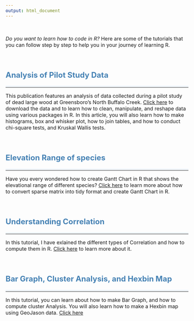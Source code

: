 ```yaml
---
output: html_document
---
```


\

<style type="text/css">
body {
  font-size: 12pt;
}

h1, h2, h3{
  color: #4682B4;
}

#TOC {
  margin: 25px 0px 20px 0px;
}

hr {
  border-top: 5px solid #F0F8FF;
}

.clearfix {
  overflow: auto;
}

img {
  margin-right: 20px;
  box-shadow: 5px 5px 10px #ccc;
}

</style>


*Do you want to learn how to code in R?* Here are some of the tutorials that you can follow step by step to help you in your journey of learning R. 

\

## Analysis of Pilot Study Data

---

This publication features an analysis of data collected during a pilot study of dead large wood at Greensboro's North Buffalo Creek. [Click here](https://rpubs.com/rajesh1/701224){target="_blank} to download the data and to learn how to clean, manipulate, and reshape data using various packages in R. In this article, you will also learn how to make histograms, box and whisker plot, how to join tables, and how to conduct chi-square tests, and Kruskal Wallis tests.

\

## Elevation Range of species

---

Have you every wondered how to create Gantt Chart in R that shows the elevational range of different species? [Click here](https://rpubs.com/rajesh1/elevationGraph){target="_blank} to learn more about how to convert sparse matrix into tidy format and create Gantt Chart in R. 

\


## Understanding Correlation

---

In this tutorial, I have exlained the different types of Correlation and how to compute them in R. [Click here](https://rpubs.com/rajesh1/563805){target="_blank} to learn more about it.

\


## Bar Graph, Cluster Analysis, and Hexbin Map

---

In this tutorial, you can learn about how to make Bar Graph, and how to compute cluster Analysis. You will also learn how to make a Hexbin map using GeoJason data.  [Click here](https://rpubs.com/rajesh1/610825){target="_blank}
\
\
